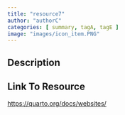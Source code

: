 ```yaml
---
title: "resource7"
author: "authorC"
categories: [ summary, tagA, tagE ]
image: "images/icon_item.PNG"
---
```


## Description


## Link To Resource

<a target="_blank" href="https://quarto.org/docs/websites/">https://quarto.org/docs/websites/</a>
